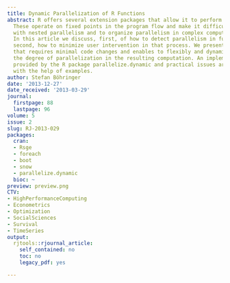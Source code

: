 ```yaml
---
title: Dynamic Parallelization of R Functions
abstract: R offers several extension packages that allow it to perform parallel computations.
  These operate on fixed points in the program flow and make it difficult to deal
  with nested parallelism and to organize parallelism in complex computations in general.
  In this article we discuss, first, of how to detect parallelism in functions, and
  second, how to minimize user intervention in that process. We present a solution
  that requires minimal code changes and enables to flexibly and dynamically choose
  the degree of parallelization in the resulting computation. An implementation is
  provided by the R package parallelize.dynamic and practical issues are discussed
  with the help of examples.
author: Stefan Böhringer
date: '2013-12-27'
date_received: '2013-03-29'
journal:
  firstpage: 88
  lastpage: 96
volume: 5
issue: 2
slug: RJ-2013-029
packages:
  cran:
  - Rsge
  - foreach
  - boot
  - snow
  - parallelize.dynamic
  bioc: ~
preview: preview.png
CTV:
- HighPerformanceComputing
- Econometrics
- Optimization
- SocialSciences
- Survival
- TimeSeries
output:
  rjtools::rjournal_article:
    self_contained: no
    toc: no
    legacy_pdf: yes

---
```

